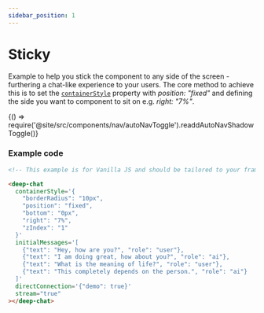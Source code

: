 ```yaml
---
sidebar_position: 1
---
```


# Sticky

Example to help you stick the component to any side of the screen - furthering a chat-like experience to your users. The core method to achieve this is to
set the [`containerStyle`](../../docs/styles#containerStyle) property with _position: "fixed"_ and defining the side you want to component to sit on e.g. _right: "7%"_.


<BrowserOnly>{() => require('@site/src/components/nav/autoNavToggle').readdAutoNavShadowToggle()}</BrowserOnly>

<h3>Example code</h3>

```html
<!-- This example is for Vanilla JS and should be tailored to your framework (see Frameworks) -->

<deep-chat
  containerStyle='{
    "borderRadius": "10px",
    "position": "fixed",
    "bottom": "0px",
    "right": "7%",
    "zIndex": "1"
  }'
  initialMessages='[
    {"text": "Hey, how are you?", "role": "user"},
    {"text": "I am doing great, how about you?", "role": "ai"},
    {"text": "What is the meaning of life?", "role": "user"},
    {"text": "This completely depends on the person.", "role": "ai"}
  ]'
  directConnection='{"demo": true}'
  stream="true"
></deep-chat>
```

<LineBreak></LineBreak>

<ComponentContainer minHeight={1}>
  <DeepChatBrowser
    directConnection={{demo: true}}
    initialMessages={[
      {text: 'Hey, how are you?', role: 'user'},
      {text: 'I am doing great, how about you?', role: 'ai'},
      {text: 'What is the meaning of life?', role: 'user'},
      {
        text: 'This completely depends on the person.',
        role: 'ai',
      },
    ]}
    stream={true}
    containerStyle={{
      borderRadius: '10px',
      position: 'fixed',
      bottom: '0px',
      right: '7%',
      zIndex: 1,
    }}
  ></DeepChatBrowser>
</ComponentContainer>

